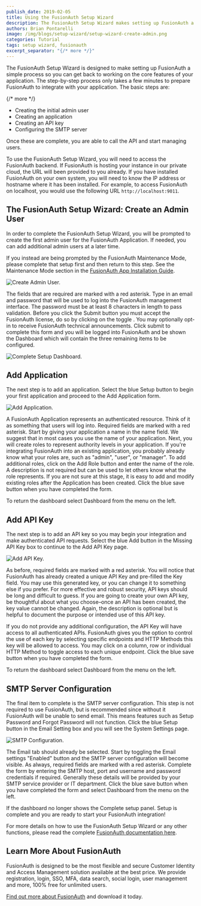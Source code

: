 ```yaml
---
publish_date: 2019-02-05 
title: Using the FusionAuth Setup Wizard
description: The FusionAuth Setup Wizard makes setting up FusionAuth a simple step-by-step process.
authors: Brian Pontarelli
image: /img/blogs/setup-wizard/setup-wizard-create-admin.png
categories: Tutorial
tags: setup wizard, fusionauth
excerpt_separator: "{/* more */}"
---
```


The FusionAuth Setup Wizard is designed to make setting up FusionAuth a simple process so you can get back to working on the core features of your application. The step-by-step process only takes a few minutes to prepare FusionAuth to integrate with your application. The basic steps are:

{/* more */}

- Creating the initial admin user
- Creating an application
- Creating an API key
- Configuring the SMTP server

Once these are complete, you are able to call the API and start managing users.

To use the FusionAuth Setup Wizard, you will need to access the FusionAuth backend. If FusionAuth is hosting your instance in our private cloud, the URL will been provided to you already. If you have installed FusionAuth on your own system, you will need to know the IP address or hostname where it has been installed. For example, to access FusionAuth on localhost, you would use the following URL `http://localhost:9011`.

## The FusionAuth Setup Wizard: Create an Admin User

In order to complete the FusionAuth Setup Wizard, you will be prompted to create the first admin user for the FusionAuth Application. If needed, you can add additional admin users at a later time.

If you instead are being prompted by the FusionAuth Maintenance Mode, please complete that setup first and then return to this step. See the Maintenance Mode section in the [FusionAuth App Installation Guide](/docs/v1/tech/installation-guide/fusionauth-app).

![Create Admin User.](/img/blogs/setup-wizard/setup-wizard-create-admin.png)

The fields that are required are marked with a red asterisk. Type in an email and password that will be used to log into the FusionAuth management interface. The password must be at least 8 characters in length to pass validation. Before you click the Submit button you must accept the FusionAuth license, do so by clicking on the toggle .  You may optionally opt-in to receive FusionAuth technical announcements. Click submit to complete this form and you will be logged into FusionAuth and be shown the Dashboard which will contain the three remaining items to be configured.

![Complete Setup Dashboard.](/img/blogs/setup-wizard/setup-complete-dashboard.png)

## Add Application

The next step is to add an application. Select the blue Setup button to begin your first application and proceed to the Add Application form.

![Add Application.](/img/blogs/setup-wizard/setup-create-application.png)

A FusionAuth Application represents an authenticated resource. Think of it as something that users will log into. Required fields are marked with a red asterisk. Start by giving your application a name in the name field. We suggest that in most cases you use the name of your application. Next, you will create roles to represent authority levels in your application. If you're integrating FusionAuth into an existing application, you probably already know what your roles are, such as "admin", "user", or "manager". To add additional roles, click on the Add Role button and enter the name of the role. A description is not required but can be used to let others know what the role represents. If you are not sure at this stage, it is easy to add and modify existing roles after the Application has been created. Click the blue save button when you have completed the form.

To return the dashboard select Dashboard from the menu on the left.

## Add API Key

The next step is to add an API key so you may begin your integration and make authenticated API requests. Select the blue Add button in the Missing API Key box to continue to the Add API Key page.

![Add API Key.](/img/blogs/setup-wizard/setup-create-api-key.png)

As before, required fields are marked with a red asterisk. You will notice that FusionAuth has already created a unique API Key and pre-filled the Key field. You may use this generated key, or you can change it to something else if you prefer. For more effective and robust security, API keys should be long and difficult to guess. If you are going to create your own API key, be thoughtful about what you choose–once an API has been created, the key value cannot be changed. Again, the description is optional but is helpful to document the purpose or intended use of this API key.

If you do not provide any additional configuration, the API Key will have access to all authenticated APIs. FusionAuth gives you the option to control the use of each key by selecting specific endpoints and HTTP Methods this key will be allowed to access. You may click on a column, row or individual HTTP Method to toggle access to each unique endpoint. Click the blue save button when you have completed the form.

To return the dashboard select Dashboard from the menu on the left.

## SMTP Server Configuration

The final item to complete is the SMTP server configuration. This step is not required to use FusionAuth, but is recommended since without it FusionAuth will be unable to send email. This means features such as Setup Password and Forgot Password will not function. Click the blue Setup button in the Email Setting box and you will see the System Settings page.

![SMTP Configuration.](/img/blogs/setup-wizard/setup-smtp-server-config.png)

The Email tab should already be selected. Start by toggling the Email settings "Enabled" button and the SMTP server configuration will become visible. As always, required fields are marked with a red asterisk. Complete the form by entering the SMTP host, port and username and password credentials if required. Generally these details will be provided by your SMTP service provider or IT department. Click the blue save button when you have completed the form and select Dashboard from the menu on the left.

If the dashboard no longer shows the Complete setup panel. Setup is complete and you are ready to start your FusionAuth integration!

For more details on how to use the FusionAuth Setup Wizard or any other functions, please read the complete [FusionAuth documentation here](/docs/v1/tech/tutorials/setup-wizard "Jump to the FusionAuth Docs").

## Learn More About FusionAuth

FusionAuth is designed to be the most flexible and secure Customer Identity and Access Management solution available at the best price. We provide registration, login, SSO, MFA, data search, social login, user management and more, 100% free for unlimited users.

[Find out more about FusionAuth](https://fusionauth.io/ "FusionAuth Home") and download it today.
